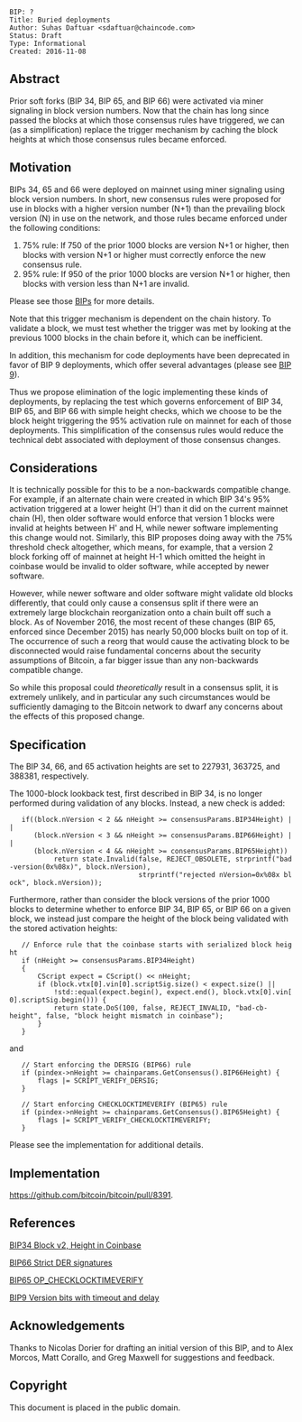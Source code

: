 <pre>
BIP: ?
Title: Buried deployments
Author: Suhas Daftuar <sdaftuar@chaincode.com>
Status: Draft
Type: Informational
Created: 2016-11-08
</pre>


==Abstract==

Prior soft forks (BIP 34, BIP 65, and BIP 66) were activated via miner signaling in block version numbers.  Now that the chain has long since passed the blocks at which those consensus rules have triggered, we can (as a simplification) replace the trigger mechanism by caching the block heights at which those consensus rules became enforced.

==Motivation==

BIPs 34, 65 and 66 were deployed on mainnet using miner signaling using block version numbers.  In short, new consensus rules were proposed for use in blocks with a higher version number (N+1) than the prevailing block version (N) in use on the network, and those rules became enforced under the following conditions:
# 75% rule: If 750 of the prior 1000 blocks are version N+1 or higher, then blocks with version N+1 or higher must correctly enforce the new consensus rule.
# 95% rule: If 950 of the prior 1000 blocks are version N+1 or higher, then blocks with version less than N+1 are invalid.

Please see those [[#References|BIPs]] for more details.

Note that this trigger mechanism is dependent on the chain history.  To validate a block, we must test whether the trigger was met by looking at the previous 1000 blocks in the chain before it, which can be inefficient.

In addition, this mechanism for code deployments have been deprecated in favor of BIP 9 deployments, which offer several advantages (please see [https://github.com/bitcoin/bips/blob/master/bip-0009.mediawiki BIP 9]).

Thus we propose elimination of the logic implementing these kinds of deployments, by replacing the test which governs enforcement of BIP 34, BIP 65, and BIP 66 with simple height checks, which we choose to be the block height triggering the 95% activation rule on mainnet for each of those deployments.  This simplification of the consensus rules would reduce the technical debt associated with deployment of those consensus changes.

==Considerations==

It is technically possible for this to be a non-backwards compatible change.  For example, if an alternate chain were created in which BIP 34's 95% activation triggered at a lower height (H') than it did on the current mainnet chain (H), then older software would enforce that version 1 blocks were invalid at heights between H' and H, while newer software implementing this change would not.  Similarly, this BIP proposes doing away with the 75% threshold check altogether, which means, for example, that a version 2 block forking off of mainnet at height H-1 which omitted the height in coinbase would be invalid to older software, while accepted by newer software.

However, while newer software and older software might validate old blocks differently, that could only cause a consensus split if there were an extremely large blockchain reorganization onto a chain built off such a block.  As of November 2016, the most recent of these changes (BIP 65, enforced since December 2015) has nearly 50,000 blocks built on top of it.  The occurrence of such a reorg that would cause the activating block to be disconnected would raise fundamental concerns about the security assumptions of Bitcoin, a far bigger issue than any non-backwards compatible change.

So while this proposal could <i>theoretically</i> result in a consensus split, it is extremely unlikely, and in particular any such circumstances would be sufficiently damaging to the Bitcoin network to dwarf any concerns about the effects of this proposed change.

==Specification==

The BIP 34, 66, and 65 activation heights are set to 227931, 363725, and 388381, respectively.

The 1000-block lookback test, first described in BIP 34, is no longer performed during validation of any blocks.  Instead, a new check is added:

    if((block.nVersion < 2 && nHeight >= consensusParams.BIP34Height) ||
       (block.nVersion < 3 && nHeight >= consensusParams.BIP66Height) ||
       (block.nVersion < 4 && nHeight >= consensusParams.BIP65Height))
            return state.Invalid(false, REJECT_OBSOLETE, strprintf("bad-version(0x%08x)", block.nVersion),
                                 strprintf("rejected nVersion=0x%08x block", block.nVersion));

Furthermore, rather than consider the block versions of the prior 1000 blocks to determine whether to enforce BIP 34, BIP 65, or BIP 66 on a given block, we instead just compare the height of the block being validated with the stored activation heights:

    // Enforce rule that the coinbase starts with serialized block height
    if (nHeight >= consensusParams.BIP34Height)
    {
        CScript expect = CScript() << nHeight;
        if (block.vtx[0].vin[0].scriptSig.size() < expect.size() ||
            !std::equal(expect.begin(), expect.end(), block.vtx[0].vin[0].scriptSig.begin())) {
            return state.DoS(100, false, REJECT_INVALID, "bad-cb-height", false, "block height mismatch in coinbase");
        }
    }

and

    // Start enforcing the DERSIG (BIP66) rule
    if (pindex->nHeight >= chainparams.GetConsensus().BIP66Height) {
        flags |= SCRIPT_VERIFY_DERSIG;
    }

    // Start enforcing CHECKLOCKTIMEVERIFY (BIP65) rule
    if (pindex->nHeight >= chainparams.GetConsensus().BIP65Height) {
        flags |= SCRIPT_VERIFY_CHECKLOCKTIMEVERIFY;
    }

Please see the implementation for additional details.

==Implementation==

https://github.com/bitcoin/bitcoin/pull/8391.


==References==

[https://github.com/bitcoin/bips/blob/master/bip-0034.mediawiki BIP34 Block v2, Height in Coinbase] 

[https://github.com/bitcoin/bips/blob/master/bip-0066.mediawiki BIP66 Strict DER signatures]

[https://github.com/bitcoin/bips/blob/master/bip-0065.mediawiki BIP65 OP_CHECKLOCKTIMEVERIFY]

[https://github.com/bitcoin/bips/blob/master/bip-0009.mediawiki BIP9 Version bits with timeout and delay]

==Acknowledgements==

Thanks to Nicolas Dorier for drafting an initial version of this BIP, and to Alex Morcos, Matt Corallo, and Greg Maxwell for suggestions and feedback.

==Copyright==

This document is placed in the public domain.
